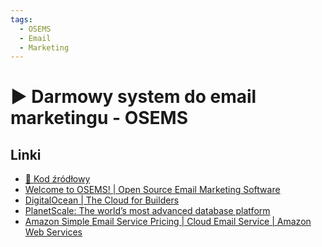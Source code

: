 ```yaml
---
tags:
  - OSEMS
  - Email
  - Marketing
---
```



# ▶️ Darmowy system do email marketingu - OSEMS

<VimeoPlayer videoId="811585428" />

## Linki

- [💾 Kod źródłowy](https://github.com/adrianbienias/osems)
- [Welcome to OSEMS! | Open Source Email Marketing Software](https://osems.dev/)
- [DigitalOcean | The Cloud for Builders](https://www.digitalocean.com/?refcode=80e257abf861)
- [PlanetScale: The world’s most advanced database platform](https://planetscale.com/)
- [Amazon Simple Email Service Pricing | Cloud Email Service | Amazon Web Services](https://aws.amazon.com/ses/pricing/)
